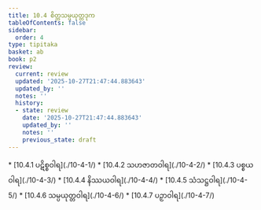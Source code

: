 ```yaml
---
title: 10.4 စိတ္တသမ္ပယုတ္တဒုက
tableOfContents: false
sidebar:
  order: 4
type: tipitaka
basket: ab
book: p2
review:
  current: review
  updated: '2025-10-27T21:47:44.883643'
  updated_by: ''
  notes: ''
  history:
  - state: review
    date: '2025-10-27T21:47:44.883643'
    updated_by: ''
    notes: ''
    previous_state: draft
---
```



<ReviewStatus review={frontmatter.review} showDetails={true} />

<HypothesisAnnotation frontmatter={frontmatter} />

<DynamicBreadcrumb />



<TableOfContents book="p2" section="10.4">
* [10.4.1 ပဋိစ္စဝါရ](./10-4-1/)
* [10.4.2 သဟဇာတဝါရ](./10-4-2/)
* [10.4.3 ပစ္စယဝါရ](./10-4-3/)
* [10.4.4 နိဿယဝါရ](./10-4-4/)
* [10.4.5 သံသဋ္ဌဝါရ](./10-4-5/)
* [10.4.6 သမ္ပယုတ္တဝါရ](./10-4-6/)
* [10.4.7 ပဉှာဝါရ](./10-4-7/)
</TableOfContents>